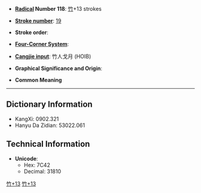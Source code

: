 * '''[[Wiktionary:Chinese radical index| Radical]] Number 118''': [[Wiktionary:Chinese radical index 竹|竹]]+13 strokes

* '''[[Wiktionary:Chinese total strokes index|Stroke number]]''': [[Wiktionary:Chinese total strokes index 19|19]]

* '''Stroke order''': 

* '''[[Wiktionary:Chinese four corner index|Four-Corner System]]''': 

* '''[[Wiktionary:Chinese Cangjie index|Cangjie input]]''': 竹人戈月 (HOIB)

* '''Graphical Significance and Origin''': 

* '''Common Meaning'''

----

== Dictionary Information ==

* KangXi: 0902.321
* Hanyu Da Zidian: 53022.061

== Technical Information ==

* '''Unicode''':
** Hex: 7C42
** Decimal: 31810

[[Category:CJKV Character articles lacking a common meaning|竹+13]]
[[Category:CJKV Character articles lacking all romanizations|竹+13]]